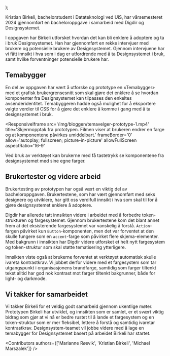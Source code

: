 
  <BlogArticleLayout
    content={children}
    heading='Temabygger som bacheloroppgave'
    ingress='Hvordan kan vi gjøre det enklere å ta i bruk Designsystemet? Det har blitt utforsket i en bacheloroppgave!'
    date='7. mai 2024'
    author='Designsystemet'
    imageSrc='/img/bloggen/temavelger-front.png'
    imageAlt='Illustrasjon av en lilla fargeskala som går fra 100-900. I midten av skalaen står det "Velg farge"'
    imageCaption='Ulike avsenderidentitet kan ivaretas blant annet gjennom farger, fonter og former, men hvordan kan vi tilrettelegge Designsystemet best mulig for dette?'
  />
);

Kristian Birkeli, bachelorstudent i Datateknologi ved UiS, har vårsemesteret 2024 gjennomført en bacheloroppgave i samarbeid med Digdir og Designsystemet.

I oppgaven har Birkeli utforsket hvordan det kan bli enklere å adoptere og ta i bruk Designsystemet. Han har gjennomført en rekke intervjuer med brukere og potensielle brukere av Designsystemet. Gjennom intervjuene har vi fått innsikt i hva som i dag er utfordrende med å ta Designsystemet i bruk, samt hvilke forventninger potensielle brukere har.

## Temabygger

En del av oppgaven har vært å utforske og prototype en «Temabygger» med et grafisk brukergrensesnitt som skal gjøre det enklere å se hvordan komponenter fra Designsystemet kan tilpasses den enkeltes avsenderidentitet. Temabyggeren hadde også mulighet for å eksportere valgte verdier til CSS for å gjøre det enklere å komme i gang med å ta designsystemet i bruk.

<ResponsiveIframe
  src='/img/bloggen/temavelger-prototype-1.mp4'
  title='Skjermopptak fra prototypen. Filmen viser at brukeren endrer en farge og at komponentene påvirkes umiddelbart.'
  frameBorder='0'
  allow='autoplay; fullscreen; picture-in-picture'
  allowFullScreen
  aspectRatio='16-9'
></ResponsiveIframe>

Ved bruk av verktøyet kan brukerne med få tastetrykk se komponentene fra designsystemet med sine egne farger.

## Brukertester og videre arbeid

Brukertesting av prototypen har også vært en viktig del av bacheloroppgaven. Brukertestene, som har vært gjennomført med seks designere og utviklere, har gitt oss verdifull innsikt i hva som skal til for å gjøre designsystemet enklere å adoptere.

Digdir har allerede tatt innsikten videre i arbeidet med å forbedre token-strukturen og fargesystemet. Gjennom brukertestene kom det blant annet frem at det eksisterende fargesystemet var vanskelig å forstå. `Action`-fargen påvirket kun `Button`-komponenten, men det var forventet at den skulle fungere som en `accent`-farge som påvirket flere skjema-elementer. Med bakgrunn i innsikten har Digdir videre utforsket et helt nytt fargesystem og token-struktur som skal støtte tematisering ytterligere.

Innsikten viste også at brukerne forventet at verktøyet automatisk skulle ivareta kontrastkrav. Vi jobbet derfor videre med et fargesystem som tar utgangspunkt i organisasjonens brandfarge, samtidig som farger tiltenkt tekst alltid har god nok kontrast mot farger tiltenkt bakgrunner, både for light- og darkmode.

## Vi takker for samarbeidet

Vi takker Birkeli for et veldig godt samarbeid gjennom ukentlige møter. Prototypen Birkeli har utviklet, og innsikten som er samlet, er et svært viktig bidrag som gjør at vi nå er bedre rustet til å lande et fargesystem og en token-struktur som er mer fleksibel, lettere å forstå og samtidig ivaretar kontrastkrav. Designsystem-teamet vil jobbe videre med å lage en temabygger for Designsystemet basert på arbeidet Birkeli har startet.

<Contributors
  authors={['Marianne Røsvik', 'Kristian Birkeli', 'Michael Marszalek']}
/>

